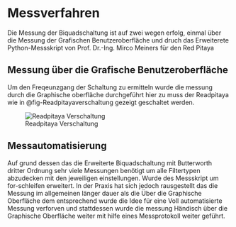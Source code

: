 # Messverfahren
Die Messung der Biquadschaltung ist auf zwei wegen erfolg, einmal über die Messung der Grafischen Benutzeroberfläche und druch das Erweiterete Python-Messskript von Prof. Dr.-Ing. Mirco Meiners für den Red Pitaya  

## Messung über die Grafische Benutzeroberfläche
Um den Freqeunzgang der Schaltung zu ermitteln wurde die messung durch die Graphische oberfläche durchgeführt hier zu muss der Readpitaya wie in @fig-Readpitayaverschaltung gezeigt geschaltet werden.

![Readpitaya Verschaltung](images/Bodemessung.png){#fig-Readpitayaverschaltung}

<!--Compiler?Was los??-->

## Messautomatisierung
Auf grund dessen das die Erweiterte Biquadschaltung mit Butterworth dritter Ordnung sehr viele Messungen benötigt um alle Filtertypen abzudecken mit den jeweiligen einstellungen. Wurde des Messskript um for-schleifen erweitert. In der Praxis hat sich jedoch rausgestellt das die Messung im allgemeinen länger dauer als die Über die Graphische Oberfläche dem entsprechend wurde die Idee für eine Voll automatisierte Messung verforven und stattdessen wurde die messung Händisch über die Graphische Oberfläche weiter mit hilfe eines Messprotokoll weiter geführt.